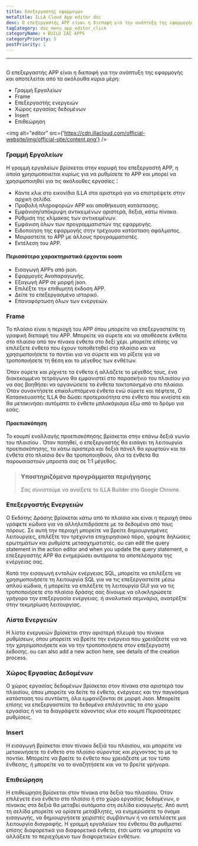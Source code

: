```yaml
---
title: Επεξεργαστής εφαρμογών
metaTitle: ILLA Cloud App editor doc
desc: Ο επεξεργαστής APP είναι η διεπαφή για την ανάπτυξη της εφαρμογής
tagCategory: doc_menu_app_editor_click
categoryName: 🌀 BUILD ΣΑΣ APPS
categoryPriority: 5
postPriority: 1
---
```


* * *

## <Heading hidden>Επεξεργαστής εφαρμογών</Heading>

Ο επεξεργαστής APP είναι η διεπαφή για την ανάπτυξη της εφαρμογής και αποτελείται από τα ακόλουθα κύρια μέρη:

-   Γραμμή Εργαλείων
-   Frame
-   Επεξεργαστής ενεργειών
-   Χώρος εργασίας δεδομένων
-   Insert
-   Επιθεώρηση

<img alt="editor" src={'https://cdn.illacloud.com/official-website/img/official-site/content.png'} />

### Γραμμή Εργαλείων

Η γραμμή εργαλείων βρίσκεται στην κορυφή του επεξεργαστή APP, η οποία χρησιμοποιείται κυρίως για να ρυθμίσετε το APP και μπορεί να χρησιμοποιηθεί για τις ακόλουθες εργασίες：

-   Κάντε κλικ στο εικονίδιο ILLA στα αριστερά για να επιστρέψετε στην αρχική σελίδα.
-   Προβολή πληροφοριών APP και αποθήκευση κατάστασης.
-   Εμφάνιση/απόκρυψη αντικειμένων αριστερά, δεξιά, κάτω πίνακα.
-   Ρύθμιση της κλίμακας των αντικειμένων.
-   Εμφάνιση όλων των προγραμματιστών της εφαρμογής.
-   Ειδοποίηση της εφαρμογής στην τρέχουσα κατάσταση σφάλματος.
-   Μοιραστείτε το APP με άλλους προγραμματιστές.
-   Εκτέλεση του APP.

#### Περισσότερα χαρακτηριστικά έρχονται soom

-   Εισαγωγή APPs από json.
-   Εφαρμογές Αναπαραγωγής.
-   Εξαγωγή APP σε μορφή json.
-   Επιλέξτε την επιθυμητή έκδοση APP.
-   Δείτε το επεξεργασμένο ιστορικό.
-   Επαναφόρτωση όλων των ενεργειών.

[//]: # "[Image]"

### Frame

Το πλαίσιο είναι η περιοχή του APP όπου μπορείτε να επεξεργαστείτε τη γραφική διεπαφή του APP. Μπορείτε να σύρετε και να αποθέσετε ένθετα στο πλαίσιο από τον πίνακα ένθετα στο δεξί χέρι. μπορείτε επίσης να επιλέξετε ένθετα που έχουν τοποθετηθεί στο πλαίσιο και να χρησιμοποιήσετε το ποντίκι για να σύρετε και να ρίξετε για να τροποποιήσετε τη θέση και το μέγεθος των ενθέτων.

Όταν σύρετε και ρίχνετε τα ένθετα ή αλλάζετε το μέγεθός τους, ένα διακεκομμένο τετράγωνο θα εμφανιστεί στο παρασκήνιο του πλαισίου για να σας βοηθήσει να οργανώσετε τα ένθετα τακτοποιημένα στο πλαίσιο. Όταν συναντήσετε επικαλυπτόμενα ένθετα ενώ σύρετε και πέφτετε, Ο Κατασκευαστής ILLA θα δώσει προτεραιότητα στο ένθετο που κινείστε και θα μετακινήσει αυτόματα το ένθετο μπλοκάρισμα έξω από το δρόμο για εσάς.

#### Προεπισκόπηση

Το κουμπί εναλλαγής προεπισκόπησης βρίσκεται στην επάνω δεξιά γωνία του πλαισίου . Όταν πατηθεί, ο επεξεργαστής θα εισάγει τη λειτουργία προεπισκόπησης, τα κάτω αριστερά και δεξιά πάνελ θα κρυφτούν και τα ένθετα στο πλαίσιο δεν θα τροποποιηθούν, όλα τα ένθετα θα παρουσιαστούν μπροστά σας σε 1:1 μέγεθος.

> ### Υποστηριζόμενα προγράμματα περιήγησης
>
> Σας συνιστούμε να ανοίξετε το ILLA Builder στο Google Chrome.

### Επεξεργαστής Ενεργειών

Ο Εκδότης Δράσης βρίσκεται κάτω από το πλαίσιο και είναι η περιοχή όπου γράφετε κώδικα για να αλληλεπιδράσετε με τα δεδομένα από τους πόρους. Σε αυτή την περιοχή μπορείτε να βρείτε δημιουργημένες λειτουργίες, επιλέξτε τον τρέχοντα επιχειρησιακό πόρο, γράψτε δηλώσεις ερωτημάτων και ρυθμίστε μετασχηματιστές. ou can edit the query statement in the action editor and when you update the query statement, ο επεξεργαστής APP θα ενημερώσει αυτόματα τα αποτελέσματα της ενέργειας σας.

Κατά την εισαγωγή εντολών ενέργειας SQL, μπορείτε να επιλέξετε να χρησιμοποιήσετε τη λειτουργία SQL για να τις επεξεργαστείτε μέσω απλού κώδικα, ή μπορείτε να επιλέξετε τη λειτουργία GUI για να τις τροποποιήσετε στο πλαίσιο δράσης σας δίνουμε να ολοκληρώσετε γρήγορα την επεξεργασία ενέργειας. ή αναλυτικά σεμινάρια, ανατρέξτε στην τεκμηρίωση λειτουργίας.

### Λίστα Ενεργειών

Η λίστα ενεργειών βρίσκεται στην αριστερή πλευρά του πίνακα ρυθμίσεων, όπου μπορείτε να βρείτε την ενέργεια που χρειάζεστε για να την χρησιμοποιήσετε και να την τροποποιήσετε στον επεξεργαστή έκδοσης. ou can also add a new action here, see details of the creation process.

### Χώρος Εργασίας Δεδομένων

Ο χώρος εργασίας δεδομένων βρίσκεται στον πίνακα στα αριστερά του πλαισίου, όπου μπορείτε να δείτε τα ένθετα, ενέργειες και την παγκόσμια κατάσταση του συντάκτη, όλα εμφανίζονται σε μορφή Json. Μπορείτε επίσης να επεξεργαστείτε τα δεδομένα επιλέγοντάς τα στο χώρο εργασίας ή να τα διαγράψετε κάνοντας κλικ στο κουμπί Περισσότερες ρυθμίσεις.

### Insert

Η εισαγωγή βρίσκεται στον πίνακα δεξιά του πλαισίου, και μπορείτε να μετακινήσετε το ένθετο στο πλαίσιο σύροντας και ρίχνοντας το με το ποντίκι. Μπορείτε να βρείτε το ένθετο που χρειάζεστε με τον τύπο ένθεσης, ή μπορείτε να το αναζητήσετε και να το βρείτε γρήγορα.

[//]: # "[Image]"

### Επιθεώρηση

Η επιθεώρηση βρίσκεται στον πίνακα στα δεξιά του πλαισίου. Όταν επιλέγετε ένα ένθετο στο πλαίσιο ή στο χώρο εργασίας δεδομένων, ο πίνακας στα δεξιά θα μεταβεί αυτόματα στη σελίδα εισαγωγής. Από αυτή τη σελίδα μπορείτε να ορίσετε μεταβλητές, να ενημερώσετε το όνομα εισαγωγής, να δημιουργήσετε χειριστές συμβάντων ή να εκτελέσετε μια λειτουργία διαγραφής. Η γραμμή εργαλείων του ένθετου θα ρυθμιστεί επίσης διαφορετικά για διαφορετικά ένθετα, έτσι ώστε να μπορείτε να αλλάξετε το περιεχόμενο των διαφορετικών ενθέτων.
